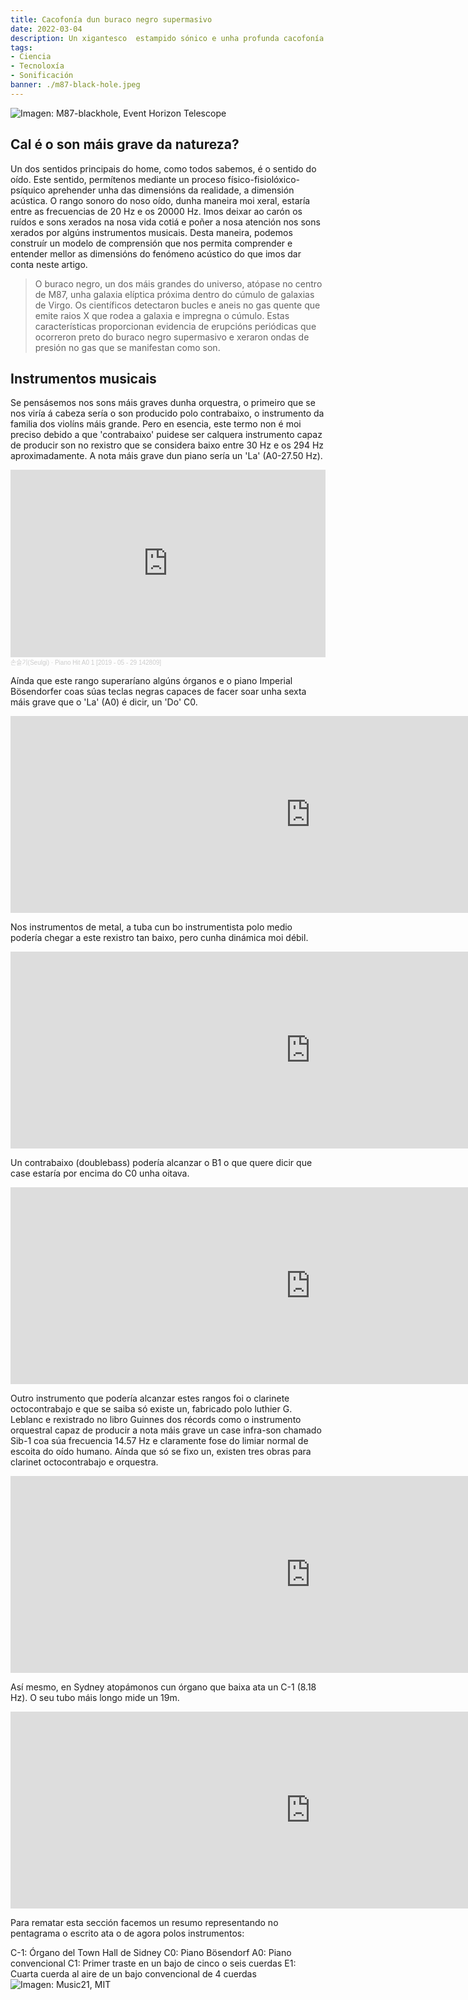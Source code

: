 ```yaml
---
title: Cacofonía dun buraco negro supermasivo
date: 2022-03-04
description: Un xigantesco  estampido sónico e unha profunda cacofonía periódica de son emanaron dun buraco negro supermasivo.
tags:
- Ciencia
- Tecnoloxía
- Sonificación
banner: ./m87-black-hole.jpeg
---
```


![Imagen: M87-blackhole, Event Horizon Telescope](./m87-black-hole.jpeg)

## Cal é o son máis grave da natureza?

Un dos sentidos principais do home, como todos sabemos, é o sentido do oído. Este sentido, permítenos mediante un proceso físico-fisiolóxico-psíquico aprehender unha das dimensións da realidade, a dimensión acústica. 
O rango sonoro do noso oído, dunha maneira moi xeral, estaría entre as frecuencias de 20  Hz e os 20000  Hz. 
Imos deixar ao carón os ruídos e sons xerados na nosa vida cotiá e poñer a nosa atención nos sons xerados por algúns instrumentos musicais. Desta maneira, podemos construír un modelo de comprensión que nos permita comprender e entender mellor as dimensións do fenómeno acústico do que imos dar conta neste artigo. 

> O buraco negro, un dos máis grandes do universo, atópase no centro de  M87, unha galaxia elíptica próxima dentro do cúmulo de galaxias de Virgo. Os científicos detectaron bucles e aneis no gas quente que emite raios X que rodea a galaxia e impregna o cúmulo. Estas características proporcionan evidencia de erupcións periódicas que ocorreron preto do buraco negro  supermasivo e xeraron ondas de presión no gas que se manifestan como son.

## Instrumentos musicais
Se pensásemos nos sons máis graves dunha orquestra, o primeiro que se nos viría á cabeza sería o son producido polo contrabaixo, o instrumento da familia dos violíns máis grande. Pero en esencia, este termo non é moi preciso debido a que 'contrabaixo' puidese ser calquera instrumento capaz de producir son no rexistro que se considera baixo entre 30  Hz e os 294  Hz aproximadamente.
A nota máis grave dun piano sería un 'La' (A0-27.50 Hz). 

<iframe width="100%" height="300" scrolling="no" frameborder="no" allow="autoplay" src="https://w.soundcloud.com/player/?url=https%3A//api.soundcloud.com/tracks/671583782&color=%23182a92&auto_play=false&hide_related=false&show_comments=true&show_user=true&show_reposts=false&show_teaser=true&visual=true"></iframe><div style="font-size: 10px; color: #cccccc;line-break: anywhere;word-break: normal;overflow: hidden;white-space: nowrap;text-overflow: ellipsis; font-family: Interstate,Lucida Grande,Lucida Sans Unicode,Lucida Sans,Garuda,Verdana,Tahoma,sans-serif;font-weight: 100;"><a href="https://soundcloud.com/bethuelson" title="손슬기(Seulgi)" target="_blank" style="color: #cccccc; text-decoration: none;">손슬기(Seulgi)</a> · <a href="https://soundcloud.com/bethuelson/piano-hit-a0-1-2019-05-29" title="Piano Hit A0 1 [2019 - 05 - 29 142809]" target="_blank" style="color: #cccccc; text-decoration: none;">Piano Hit A0 1 [2019 - 05 - 29 142809]</a></div>

Aínda que este rango superaríano algúns órganos e o piano Imperial  Bösendorfer coas súas teclas negras capaces de facer soar unha sexta máis grave que o 'La' (A0) é dicir, un 'Do' C0.

<iframe width="960" height="315" src="https://www.youtube.com/embed/ORho0WyjtGk" title="YouTube video player" frameborder="0" allow="accelerometer; autoplay; clipboard-write; encrypted-media; gyroscope; picture-in-picture" allowfullscreen></iframe>

Nos instrumentos de metal, a tuba cun bo  instrumentista polo medio podería chegar a este rexistro tan baixo, pero cunha dinámica moi débil.

<iframe width="960" height="315" src="https://www.youtube.com/embed/REBMyEZ9j3Y" title="YouTube video player" frameborder="0" allow="accelerometer; autoplay; clipboard-write; encrypted-media; gyroscope; picture-in-picture" allowfullscreen></iframe>

Un contrabaixo (doublebass) podería alcanzar o B1 o que quere dicir que case estaría por encima do  C0 unha oitava.

<iframe width="960" height="315" src="https://www.youtube.com/embed/cW7wxLnZFCA?start=105" title="YouTube video player" frameborder="0" allow="accelerometer; autoplay; clipboard-write; encrypted-media; gyroscope; picture-in-picture" allowfullscreen></iframe>

Outro instrumento que podería alcanzar estes rangos foi o clarinete octocontrabajo e que se saiba só existe un, fabricado polo  luthier  G.  Leblanc e rexistrado no libro  Guinnes dos récords como o instrumento  orquestral capaz de producir a nota máis grave un case  infra-son chamado Sib-1 coa súa frecuencia 14.57 Hz e claramente fose do limiar  normal de escoita do oído humano. Aínda que só se fixo un, existen tres obras para  clarinet  octocontrabajo e orquestra.

<iframe width="960" height="315" src="https://www.youtube.com/embed/AsawO9dsZ8g?start=59" title="YouTube video player" frameborder="0" allow="accelerometer; autoplay; clipboard-write; encrypted-media; gyroscope; picture-in-picture" allowfullscreen></iframe>

Así mesmo, en Sydney atopámonos cun órgano que baixa ata un  C-1 (8.18 Hz). O seu tubo máis longo mide un 19m.

<iframe width="960" height="315" src="https://www.youtube.com/embed/wwmcIesEkQ0?start=414" title="YouTube video player" frameborder="0" allow="accelerometer; autoplay; clipboard-write; encrypted-media; gyroscope; picture-in-picture" allowfullscreen></iframe>

Para rematar esta sección facemos un resumo representando no pentagrama o escrito ata o de agora polos instrumentos:

C-1: Órgano del Town Hall de Sidney
C0: Piano Bösendorf
A0: Piano convencional
C1: Primer traste en un bajo de cinco o seis cuerdas
E1: Cuarta cuerda al aire de un bajo convencional de 4 cuerdas
![Imagen: Music21, MIT](./sons-graves.jpg)

